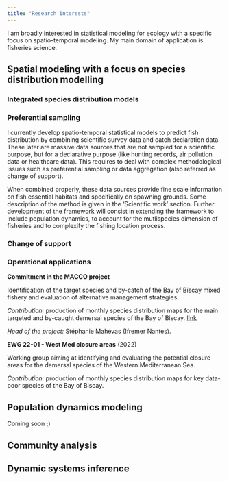 ```yaml
---
title: "Research interests"
---
```


I am broadly interested in statistical modeling for ecology with a specific focus on spatio-temporal modeling. My main domain of application is fisheries science.

## Spatial modeling with a focus on species distribution modelling

### Integrated species distribution models

### Preferential sampling

I currently develop spatio-temporal statistical models to predict fish distribution by combining scientific survey data and catch declaration data. These later are massive data sources that are not sampled for a scientific purpose, but for a declarative purpose (like hunting records, air pollution data or healthcare data). This requires to deal with complex methodological issues such as preferential sampling or data aggregation (also referred as change of support).

When combined properly, these data sources provide fine scale information on fish essential habitats and specifically on spawning grounds. Some description of the method is given in the 'Scientific work' section. Further development of the framework will consist in extending the framework to include population dynamics, to account for the mutlispecies dimension of fisheries and to complexify the fishing location process.

### Change of support

### Operational applications

**Commitment in the MACCO project**

Identification of the target species and by-catch of the Bay of Biscay mixed fishery and evaluation of alternative management strategies.

*Contribution:* production of monthly species distribution maps for the main targeted and by-caught demersal species of the Bay of Biscay. <a href=https://www.macco.fr/>link</a>

*Head of the project:* Stéphanie Mahévas (Ifremer Nantes).

**EWG 22-01 - West Med closure areas** (2022)

Working group aiming at identifying and evaluating the potential closure areas for the demersal species of the Western Mediterranean Sea.

*Contribution:* production of monthly species distribution maps for key data-poor species of the Bay of Biscay.



## Population dynamics modeling

Coming soon ;)


## Community analysis


## Dynamic systems inference